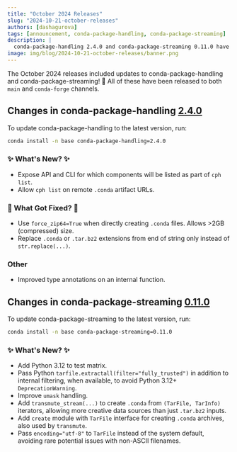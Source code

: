 ```yaml
---
title: "October 2024 Releases"
slug: "2024-10-21-october-releases"
authors: [dashagurova]
tags: [announcement, conda-package-handling, conda-package-streaming]
description: |
  conda-package-handling 2.4.0 and conda-package-streaming 0.11.0 have been released! 🎉
image: img/blog/2024-10-21-october-releases/banner.png
---
```


The October 2024 releases included updates to conda-package-handling and conda-package-streaming! 🎉 All of these have been released to both `main` and `conda-forge` channels.

<!-- truncate -->

## Changes in conda-package-handling [2.4.0](https://github.com/conda/conda-package-handling/releases/tag/2.4.0)

To update conda-package-handling to the latest version, run:

```bash
conda install -n base conda-package-handling=2.4.0
```
<!-- truncate -->

### ✨ What's New? ✨

- Expose API and CLI for which components will be listed as part of `cph list`.
- Allow `cph list` on remote `.conda` artifact URLs.

### 🔧 What Got Fixed? 🔧

- Use `force_zip64=True` when directly creating `.conda` files. Allows >2GB
(compressed) size.
- Replace `.conda` or `.tar.bz2` extensions from end of string only instead of
`str.replace(...)`.

### Other

- Improved type annotations on an internal function.


## Changes in conda-package-streaming [0.11.0](https://github.com/conda/conda-package-streaming/releases/tag/v0.11.0)

To update conda-package-streaming to the latest version, run:

```bash
conda install -n base conda-package-streaming=0.11.0
```

### ✨ What's New? ✨

- Add Python 3.12 to test matrix.
- Pass Python `tarfile.extractall(filter="fully_trusted")` in addition to
internal filtering, when available, to avoid Python 3.12+ `DeprecationWarning`.
- Improve `umask` handling.
- Add `transmute_stream(...)` to create `.conda` from `(TarFile, TarInfo)`
iterators, allowing more creative data sources than just `.tar.bz2` inputs.
- Add `create` module with `TarFile` interface for creating `.conda`
archives, also used by `transmute`.
- Pass `encoding="utf-8"` to `TarFile` instead of the system default, avoiding
rare potential issues with non-ASCII filenames.
